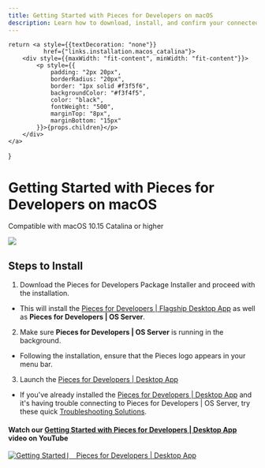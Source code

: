 ```yaml
---
title: Getting Started with Pieces for Developers on macOS
description: Learn how to download, install, and confirm your connected applications on macOS to start using Pieces for Developers
---
```


    return <a style={{textDecoration: "none"}}
              href={"links.installation.macos_catalina"}>
        <div style={{maxWidth: "fit-content", minWidth: "fit-content"}}>
            <p style={{
                padding: "2px 20px",
                borderRadius: "20px",
                border: "1px solid #f3f5f6",
                backgroundColor: "#f3f4f5",
                color: "black",
                fontWeight: "500",
                marginTop: "8px",
                marginBottom: "15px"
            }}>{props.children}</p>
        </div>
    </a>
}

<link rel="canonical" href="https://docs.pieces.app/installation-getting-started/macos" />

# Getting Started with Pieces for Developers on macOS
<ReleasePill>Compatible with macOS 10.15 Catalina or higher</ReleasePill>

<Image zoom src="https://storage.googleapis.com/pieces_static_resources/vs_code_marketplace/GIFs/INSTALL_MACOS" />

## Steps to Install
1. Download the Pieces for Developers Package Installer and proceed with the installation.

- This will install the <a href="{{ links.website.pfd_desktop_install }}">Pieces for Developers | Flagship Desktop App</a> as well as **Pieces for Developers | OS Server**.

2. Make sure **Pieces for Developers | OS Server** is running in the background.

- Following the installation, ensure that the Pieces logo appears in your menu bar.

3. Launch the <a href="{{ links.installation.localhost }}">Pieces for Developers | Desktop App</a>

- If you've already installed the <a href="{{ links.website.home }}">Pieces for Developers | Desktop App</a> and it's having trouble connecting to Pieces for Developers | OS Server, try these quick <a href="{{ links.internal.faqs }}">Troubleshooting Solutions</a>.

#### Watch our <a href="{{ links.videos.getting_started_desktop }}">Getting Started with Pieces for Developers | Desktop App</a> video on YouTube

[![Getting Started ⎸ Pieces for Developers | Desktop App](https://storage.googleapis.com/pieces_static_resources/pfd_wiki/MEET_PIECES.png)](https://youtu.be/bczfW9wk8Bo)
